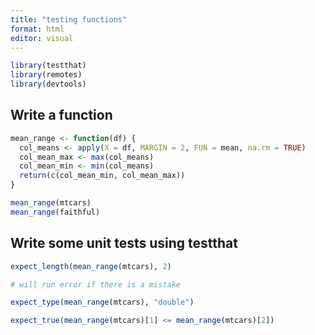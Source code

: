 ```yaml
---
title: "testing functions"
format: html
editor: visual
---
```


```r
library(testthat)
library(remotes)
library(devtools)
```

## Write a function

```r
mean_range <- function(df) {
  col_means <- apply(X = df, MARGIN = 2, FUN = mean, na.rm = TRUE)
  col_mean_max <- max(col_means)
  col_mean_min <- min(col_means)
  return(c(col_mean_min, col_mean_max))
}

mean_range(mtcars)
mean_range(faithful)
```

## Write some unit tests using testthat

```r
expect_length(mean_range(mtcars), 2)

# will run error if there is a mistake

expect_type(mean_range(mtcars), "double")

expect_true(mean_range(mtcars)[1] <= mean_range(mtcars)[2])
```
